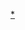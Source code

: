 {{Navbox
|name = 奥地利皇帝
|titlestyle = background: #ffd700;
|title = [[奥地利皇帝]]
|image = [[File:Flag of the Habsburg Monarchy.svg|80px|right|border|1918年以前的奥地利国旗]]
|groupstyle = text-align: left;

|group1 = {{nowrap begin}}[[File:Austria-Hungary-flag-1869-1914-naval-1786-1869-merchant.svg|20px|奥地利帝国旗帜]] [[奥地利帝国]]{{nowrap end}}
|list1 = [[弗朗茨二世 (神圣罗马帝国)|弗朗茨一世]]{{to}}[[斐迪南一世 (奧地利)|斐迪南一世]]{{to}}[[弗朗茨·约瑟夫一世]]

|group2 = {{nowrap begin}}[[File:Flag_of_Austria-Hungary_1869-1918.svg|20px|奥匈帝国旗帜]] [[奥匈帝国]]{{nowrap end}}
|list2 = [[弗朗茨·约瑟夫一世]]{{to}}[[卡爾一世 (奧匈帝國)|卡尔一世]]
}}<noinclude>
[[Category:奥地利皇帝|*]]
[[Category:君主导航模板|{{PAGENAME}}]]
</noinclude>